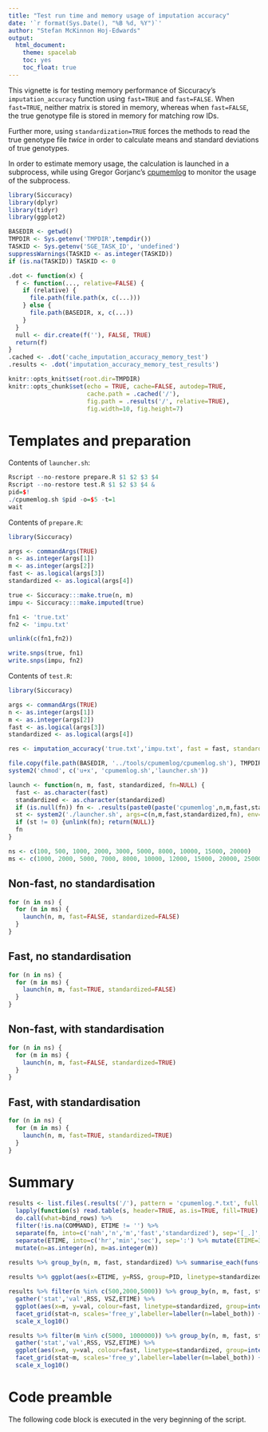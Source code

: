 ```yaml
---
title: "Test run time and memory usage of imputation accuracy"
date: '`r format(Sys.Date(), "%B %d, %Y")`'
author: "Stefan McKinnon Hoj-Edwards"
output: 
  html_document: 
    theme: spacelab
    toc: yes
    toc_float: true
---
```


This vignette is for testing memory performance of Siccuracy's `imputation_accuracy` function using 
`fast=TRUE` and `fast=FALSE`. When `fast=TRUE`, neither matrix is stored in memory, whereas when `fast=FALSE`,
the true genotype file is stored in memory for matching row IDs.

Further more, using `standardization=TRUE` forces the methods to read the true genotype file *twice* in order to calculate means and standard deviations of true genotypes.

In order to estimate memory usage, the calculation is launched in a subprocess, while using Gregor Gorjanc's [cpumemlog](https://github.com/gregorgorjanc/cpumemlog) to monitor the usage of the subprocess.

```r
library(Siccuracy)
library(dplyr)
library(tidyr)
library(ggplot2)

BASEDIR <- getwd()
TMPDIR <- Sys.getenv('TMPDIR',tempdir())
TASKID <- Sys.getenv('SGE_TASK_ID', 'undefined')
suppressWarnings(TASKID <- as.integer(TASKID))
if (is.na(TASKID)) TASKID <- 0

.dot <- function(x) {
  f <- function(..., relative=FALSE) {
    if (relative) {
      file.path(file.path(x, c(...)))
    } else {
      file.path(BASEDIR, x, c(...))
    }
  } 
  null <- dir.create(f(''), FALSE, TRUE)
  return(f)
}
.cached <- .dot('cache_imputation_accuracy_memory_test')
.results <- .dot('imputation_accuracy_memory_test_results')

knitr::opts_knit$set(root.dir=TMPDIR)
knitr::opts_chunk$set(echo = TRUE, cache=FALSE, autodep=TRUE, 
                      cache.path = .cached('/'), 
                      fig.path = .results('/', relative=TRUE), 
                      fig.width=10, fig.height=7)


```

# Templates and preparation

Contents of `launcher.sh`:
```r
Rscript --no-restore prepare.R $1 $2 $3 $4
Rscript --no-restore test.R $1 $2 $3 $4 &
pid=$!
./cpumemlog.sh $pid -o=$5 -t=1
wait
```

Contents of `prepare.R`:
```r
library(Siccuracy)

args <- commandArgs(TRUE)
n <- as.integer(args[1])
m <- as.integer(args[2])
fast <- as.logical(args[3])
standardized <- as.logical(args[4])

true <- Siccuracy:::make.true(n, m)
impu <- Siccuracy:::make.imputed(true)

fn1 <- 'true.txt'
fn2 <- 'impu.txt'

unlink(c(fn1,fn2))

write.snps(true, fn1)
write.snps(impu, fn2)
```

Contents of `test.R`:

```r
library(Siccuracy)

args <- commandArgs(TRUE)
n <- as.integer(args[1])
m <- as.integer(args[2])
fast <- as.logical(args[3])
standardized <- as.logical(args[4])

res <- imputation_accuracy('true.txt','impu.txt', fast = fast, standardized = standardized)
```

```r
file.copy(file.path(BASEDIR, '../tools/cpumemlog/cpumemlog.sh'), TMPDIR, overwrite = TRUE)
system2('chmod', c('u+x', 'cpumemlog.sh','launcher.sh'))

launch <- function(n, m, fast, standardized, fn=NULL) {
  fast <- as.character(fast)
  standardized <- as.character(standardized)
  if (is.null(fn)) fn <- .results(paste0(paste('cpumemlog',n,m,fast,standardized,sep='_'), '.txt'))
  st <- system2('./launcher.sh', args=c(n,m,fast,standardized,fn), env=paste0('R_LIBS=', paste(.libPaths(), collapse=':')))
  if (st != 0) {unlink(fn); return(NULL)}
  fn
}

ns <- c(100, 500, 1000, 2000, 3000, 5000, 8000, 10000, 15000, 20000)
ms <- c(1000, 2000, 5000, 7000, 8000, 10000, 12000, 15000, 20000, 25000, 30000)
```

## Non-fast, no standardisation

```r
for (n in ns) {
  for (m in ms) {
    launch(n, m, fast=FALSE, standardized=FALSE)
  }
}
```

## Fast, no standardisation

```r
for (n in ns) {
  for (m in ms) {
    launch(n, m, fast=TRUE, standardized=FALSE)
  }
}
```

## Non-fast, with standardisation

```r
for (n in ns) {
  for (m in ms) {
    launch(n, m, fast=FALSE, standardized=TRUE)
  }
}
```

## Fast, with standardisation

```r
for (n in ns) {
  for (m in ms) {
    launch(n, m, fast=TRUE, standardized=TRUE)
  }
}
```

# Summary

```r
results <- list.files(.results('/'), pattern = 'cpumemlog.*.txt', full.names = TRUE) %>%
  lapply(function(s) read.table(s, header=TRUE, as.is=TRUE, fill=TRUE) %>% mutate(fn=basename(s))) %>%
  do.call(what=bind_rows) %>%
  filter(!is.na(COMMAND), ETIME != '') %>%
  separate(fn, into=c('nah','n','m','fast','standardized'), sep='[_.]', extra='drop') %>%
  separate(ETIME, into=c('hr','min','sec'), sep=':') %>% mutate(ETIME=3600*as.integer(hr)+60*as.integer(min)+as.integer(sec)) %>%
  mutate(n=as.integer(n), m=as.integer(m))

results %>% group_by(n, m, fast, standardized) %>% summarise_each(funs(max), RSS, VSZ, ETIME) %>% with(table(n,m,fast,standardized))
  
results %>% ggplot(aes(x=ETIME, y=RSS, group=PID, linetype=standardized, colour=fast)) + geom_line()

results %>% filter(n %in% c(500,2000,5000)) %>% group_by(n, m, fast, standardized) %>% summarise_each(funs(max), RSS, VSZ, ETIME) %>%
  gather('stat','val',RSS, VSZ,ETIME) %>%
  ggplot(aes(x=m, y=val, colour=fast, linetype=standardized, group=interaction(fast, standardized))) + geom_line() + 
  facet_grid(stat~n, scales='free_y',labeller=labeller(n=label_both)) +
  scale_x_log10()

results %>% filter(m %in% c(5000, 1000000)) %>% group_by(n, m, fast, standardized) %>% summarise_each(funs(max), RSS, VSZ, ETIME) %>%
  gather('stat','val',RSS, VSZ,ETIME) %>%
  ggplot(aes(x=n, y=val, colour=fast, linetype=standardized, group=interaction(fast, standardized))) + geom_line() + 
  facet_grid(stat~m, scales='free_y',labeller=labeller(m=label_both)) +
  scale_x_log10()


```

# Code preamble

The following code block is executed in the very beginning of the script.
```r
```